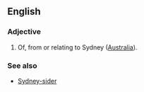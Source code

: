 ==English==

===Adjective===
{{head|en|adjective}}

# Of, from or relating to Sydney ([[Australia]]).

===See also===
* [[Sydney-sider]]